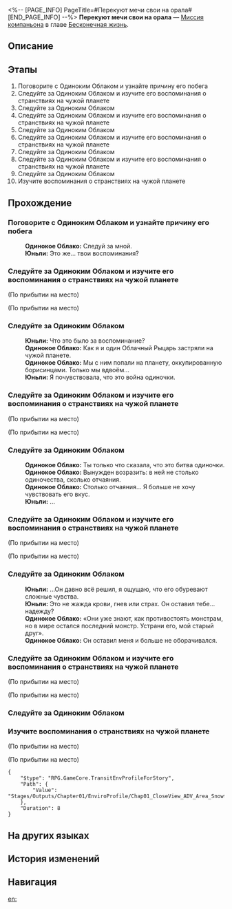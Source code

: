 <%-- [PAGE_INFO]
PageTitle=#Перекуют мечи свои на орала#
[END_PAGE_INFO] --%>
{{Дополнить|Диалоги.}}
{{Миссия Инфобокс
|id              = 2021902
|Название        = 
|Изображение     = Миссия Перекуют мечи свои на орала.png
|Тип             = Миссия компаньона
|Событие         = 
|Глава           = Бесконечная жизнь
|Условия         = 
|Персонажи       = Одинокое Облако; Первопроходец; Юньли
|СтартЛокация    = [[Лофу Сяньчжоу]] — [[Калевала воспоминаний]]
|Мир             = Лофу Сяньчжоу
|Предыдущая      = 
|Следующая       = 
|Награды         = Опыт Освоения*800; Звёздный нефрит*100; Путеводитель путешественника*12; Утраченный кристалл*10; Люпотоксичные клыки*6; Кредиты*120 000
}}
'''Перекуют мечи свои на орала''' — [[Миссия компаньона]] в главе [[Бесконечная жизнь]].

==Описание==
{{Описание|<!--официальное описание из Перекрёстка судеб-->}}

==Этапы==
# Поговорите с Одиноким Облаком и узнайте причину его побега
# Следуйте за Одиноким Облаком и изучите его воспоминания о странствиях на чужой планете
# Следуйте за Одиноким Облаком
# Следуйте за Одиноким Облаком и изучите его воспоминания о странствиях на чужой планете
# Следуйте за Одиноким Облаком
# Следуйте за Одиноким Облаком и изучите его воспоминания о странствиях на чужой планете
# Следуйте за Одиноким Облаком
# Следуйте за Одиноким Облаком и изучите его воспоминания о странствиях на чужой планете
# Следуйте за Одиноким Облаком
# Изучите воспоминания о странствиях на чужой планете

==Прохождение==
{{Дополнить}}
===Поговорите с Одиноким Облаком и узнайте причину его побега===
{{Описание миссии|тип=Миссия компаньона|локация=Калевала воспоминаний|Оказывается, никто не крал Одинокое Облако - клинок сбежал сам. Вы не знаете, считать Одинокое Облако преступником или пострадавшим, но ему точно стоит вам всё объяснить.<br />Изучите воспоминания Одинокого Облака и безымянного мечника.}}
{{Диалог Начало}}
:'''Одинокое Облако:''' Следуй за мной.
:'''Юньли:''' Это же... твои воспоминания?
{{Диалог Конец}}

===Следуйте за Одиноким Облаком и изучите его воспоминания о странствиях на чужой планете===
{{Диалог Начало}}
;(По прибытии на место)

;(По прибытии на место)
:{{tx}}
{{Диалог Конец}}

===Следуйте за Одиноким Облаком===
{{Описание миссии|тип=Миссия компаньона|локация=Калевала воспоминаний|Оказывается, никто не крал Одинокое Облако - клинок сбежал сам. Вы не знаете, считать Одинокое Облако преступником или пострадавшим, но ему точно стоит вам всё объяснить.<br />Следуйте за Одиноким Облаком.}}
{{Диалог Начало}}
:'''Юньли:''' Что это было за воспоминание?
:'''Одинокое Облако:''' Как я и один Облачный Рыцарь застряли на чужой планете.
:'''Одинокое Облако:''' Мы с ним попали на планету, оккупированную борисинцами. Только мы вдвоём...
:'''Юньли:''' Я почувствовала, что это война одиночки.
{{Диалог Конец}}

===Следуйте за Одиноким Облаком и изучите его воспоминания о странствиях на чужой планете===
{{Диалог Начало}}
;(По прибытии на место)

;(По прибытии на место)
:{{tx}}
{{Диалог Конец}}

===Следуйте за Одиноким Облаком===
{{Диалог Начало}}
:'''Одинокое Облако:''' Ты только что сказала, что это битва одиночки.
:'''Одинокое Облако:''' Вынужден возразить: в ней не столько одиночества, сколько отчаяния.
:'''Одинокое Облако:''' Столько отчаяния... Я больше не хочу чувствовать его вкус.
:'''Юньли:''' ...
{{Диалог Конец}}

===Следуйте за Одиноким Облаком и изучите его воспоминания о странствиях на чужой планете===
{{Диалог Начало}}
;(По прибытии на место)

;(По прибытии на место)
:{{tx}}
{{Диалог Конец}}

===Следуйте за Одиноким Облаком===
{{Диалог Начало}}
:'''Юньли:''' ...Он давно всё решил, я ощущаю, что его обуревают сложные чувства.
:'''Юньли:''' Это не жажда крови, гнев или страх. Он оставил тебе... надежду?
:'''Одинокое Облако:''' «Они уже знают, как противостоять монстрам, но в мире остался последний монстр. Устрани его, мой старый друг».
:'''Одинокое Облако:''' Он оставил меня и больше не оборачивался.
{{Диалог Конец}}

===Следуйте за Одиноким Облаком и изучите его воспоминания о странствиях на чужой планете===
{{Диалог Начало}}
;(По прибытии на место)

;(По прибытии на место)
:{{tx}}
{{Диалог Конец}}

===Следуйте за Одиноким Облаком===
{{Диалог Начало}}

{{Диалог Конец}}

===Изучите воспоминания о странствиях на чужой планете===
{{Описание миссии|тип=Миссия компаньона|локация=Калевала воспоминаний|Оказывается, никто не крал Одинокое Облако - клинок сбежал сам. Вы не знаете, считать Одинокое Облако преступником или пострадавшим, но ему точно стоит вам всё объяснить.}}
{{Диалог Начало}}
;(По прибытии на место)

;(По прибытии на место)
:{{tx}}
<pre>{
	"$type": "RPG.GameCore.TransitEnvProfileForStory",
	"Path": {
		"Value": "Stages/Outputs/Chapter01/EnviroProfile/Chap01_CloseView_ADV_Area_Snowfield_01_Day_YunLi.enviroProfile.asset"
	},
	"Duration": 8
}</pre>
:{{tx}}
{{Диалог Конец}}

==На других языках==
{{На других языках
|en   = Swords to Plowshares
|zhs  = 铸剑为犁
|zht  = 鑄劍為犁
|ja   = 争いの剣は命吹き込む鋤へ
|ko   = 검을 쟁기로
|es   = Espadas en arados
|fr   = De l'épée à la bêche
|ru   = Перекуют мечи свои на орала
|th   = หลอมดาบเป็นคันไถ
|vi   = Buông Kiếm Cầu An Yên
|de   = Schwerter zu Spaten
|id   = Menempa Pedang Menjadi Mata Bajak
|pt   = Espadas e Arados
}}

==История изменений==
{{История изменений|3.5}}

==Навигация==
{{Миссия компаньона Навбокс|Глава }}

[[en:]]

